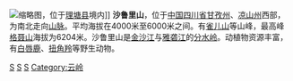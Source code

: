 {{Unreferenced |time=2009-07-25T14:35:19+00:00 }}
[[File:Mount_Genyen_2014.09.16_10-27-17.jpg|缩略图]]，位于[[理塘县|理塘县]]境内]]
'''沙鲁里山'''，位于[[中国|中国]][[四川省|四川省]][[甘孜藏族自治州|甘孜州]]、[[凉山彝族自治州|凉山州]]西部，为南北走向[[山脉|山脉]]。平均海拔在4000米至6000米之间。有[[雀儿山|雀儿山]]等山峰，最高峰[[格聂山|格聂山]]海拔为6204米。沙鲁里山是[[金沙江|金沙江]]与[[雅砻江|雅砻江]]的[[分水岭|分水岭]]。动植物资源丰富，有[[白唇鹿|白唇鹿]]、[[扭角羚|扭角羚]]等野生动物。

{{中国山脉}}
{{PRChina-geo-stub}}
[[Category:四川山脉|S]]
[[Category:甘孜地理|S]]
[[Category:凉山地理|S]]
[[Category:云岭|Category:云岭]]